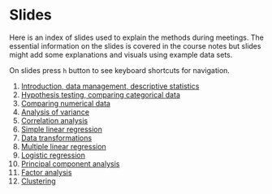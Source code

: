 # Slides

Here is an index of slides used to explain the methods during meetings. The essential information on the slides is covered in the course notes but slides might add some explanations and visuals using example data sets.

On slides press `h` button to see keyboard shortcuts for navigation.

1. [Introduction, data management, descriptive statistics](../slides/01_introduction.html)
2. [Hypothesis testing, comparing categorical data](../slides/02_hypothesis.html)
3. [Comparing numerical data](../slides/03_numerical.html)
4. [Analysis of variance](../slides/04_anova.html)
5. [Correlation analysis](../slides/05_correlation.html)
6. [Simple linear regression](../slides/06_regression.html)
7. [Data transformations](../slides/07_transformations.html)
8. [Multiple linear regression](../slides/08_multiple.html)
9. [Logistic regression](../slides/09_logistic.html)
10. [Principal component analysis](../slides/10_pca.html)
11. [Factor analysis](../slides/11_factor.html)
12. [Clustering](../slides/12_cluster.html)
